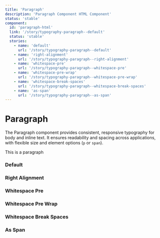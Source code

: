 ```yaml
---
title: 'Paragraph'
description: 'Paragraph Component HTML Component'
status: 'stable'
component:
  id: 'paragraph-html'
  link: '/story/typography-paragraph--default'
  status: 'stable'
  stories:
    - name: 'default'
      url: '/story/typography-paragraph--default'
    - name: 'right-alignment'
      url: '/story/typography-paragraph--right-alignment'
    - name: 'whitespace-pre'
      url: '/story/typography-paragraph--whitespace-pre'
    - name: 'whitespace-pre-wrap'
      url: '/story/typography-paragraph--whitespace-pre-wrap'
    - name: 'whitespace-break-spaces'
      url: '/story/typography-paragraph--whitespace-break-spaces'
    - name: 'as-span'
      url: '/story/typography-paragraph--as-span'
---
```


# Paragraph

The Paragraph component provides consistent, responsive typography for body and inline text. It ensures readability and spacing across applications, with flexible size and element options (`p` or `span`).

<Section current="html">

<ComponentPreview>
  <Paragraph>This is a paragraph</Paragraph>
</ComponentPreview>

### Default

<ComponentPreview>
  <StorybookFrame
    className="w-[640px]"
    componentId="paragraph-html"
    story="default"
  />
</ComponentPreview>

### Right Alignment

<ComponentPreview>
  <StorybookFrame
    className="w-[640px]"
    componentId="paragraph-html"
    story="right-alignment"
  />
</ComponentPreview>

### Whitespace Pre

<ComponentPreview>
  <StorybookFrame
    className="w-[640px] h-[200px]"
    componentId="paragraph-html"
    story="whitespace-pre"
  />
</ComponentPreview>

### Whitespace Pre Wrap

<ComponentPreview>
  <StorybookFrame
    className="w-[640px] h-[200px]"
    componentId="paragraph-html"
    story="whitespace-pre-wrap"
  />
</ComponentPreview>

### Whitespace Break Spaces

<ComponentPreview>
  <StorybookFrame
    className="w-[640px] h-[200px]"
    componentId="paragraph-html"
    story="whitespace-break-spaces"
  />
</ComponentPreview>

### As Span

<ComponentPreview>
  <StorybookFrame
    className="w-[640px]"
    componentId="paragraph-html"
    story="as-span"
  />
</ComponentPreview>

</Section>
